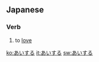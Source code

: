 ==Japanese==
===Verb===
{{ja-verb|h|type=3|rom=aisuru}}
# {{ja-def|愛する}} to [[love]]

[[ko:あいする]]
[[it:あいする]]
[[sw:あいする]]